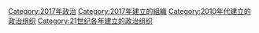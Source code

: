 {{Cat topic in year|topic=建立的政治组织|year=2017}}

[[Category:2017年政治|Category:2017年政治]]
[[Category:2017年建立的組織|Category:2017年建立的組織]]
[[Category:2010年代建立的政治组织|Category:2010年代建立的政治组织]]
[[Category:21世纪各年建立的政治组织|Category:21世纪各年建立的政治组织]]